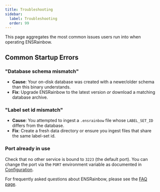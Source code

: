 ```yaml
---
title: Troubleshooting
sidebar:
  label: Troubleshooting
  order: 99
---
```


This page aggregates the most common issues users run into when operating ENSRainbow.

## Common Startup Errors

### "Database schema mismatch"
- **Cause**: Your on-disk database was created with a newer/older schema than this binary understands.
- **Fix**: Upgrade ENSRainbow to the latest version *or* download a matching database archive.

### "Label set id mismatch"
- **Cause**: You attempted to ingest a `.ensrainbow` file whose `LABEL_SET_ID` differs from the database.
- **Fix**: Create a fresh data directory or ensure you ingest files that share the same label-set id.

### Port already in use
Check that no other service is bound to `3223` (the default port). You can change the port via the `PORT` environment variable as documented in [Configuration](/ensrainbow/usage/configuration/).

For frequently asked questions about ENSRainbow, please see the [FAQ page](/ensrainbow/faq/). 
